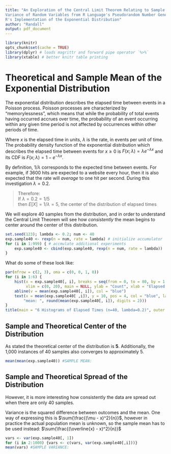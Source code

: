 ```yaml
---
title: "An Exploration of the Central Limit Theorem Relating to Sample Mean and Sample 
Variance of Random Variables from R Language's Pseudorandom Number Generator and base
R's Implementation of the Exponential Distribution"
author: "Randall"
output: pdf_document
---
```


```r
library(knitr)
opts_chunk$set(cache = TRUE)
library(dplyr) # loads magrittr and forward pipe operator `%>%` 
library(xtable) # better knitr table printing
```

# Theoretical and Sample Mean of the Exponential Distribution

The exponential distribution describes the elapsed time between events 
in a Poisson process. Poisson processes are characterized by "memorylessness", 
which means that while the probability of total events having occurred accrues
over time, the probability of an event occurring within any given time period 
is not affected by occurrences within other periods of time.

Where $x$ is the elapsed time in units, $\lambda$ is the rate, in events per unit of
time. The probability density function of the exponential distribution which describes
the elapsed time between events for $x \ge 0$ is $F(x;\lambda) = \lambda e^{-\lambda x}$
and its CDF is $F(x;\lambda) = 1-e^{-\lambda x}$.

By definition, $1/\lambda$ corresponds to the expected time between events. For example, 
if 3600 hits are expected to a website every hour, then it is also expected that the 
rate will *average* to one hit per second. During this investigation $\lambda = 0.2$.

>Therefore:  
>If $\lambda = 0.2 = 1/5$  
>then $E[X] = 1/\lambda = 5$, the center of the distribution of elapsed times

We will explore 40 samples from the distribution, and in order to understand the 
Central Limit Theorem will see how *consistently* the mean begins to center around the 
center of this distribution.

```r
set.seed(123); lambda <- 0.2; num <- 40
exp.sample40 <- rexp(n = num, rate = lambda) # initialize accumulator
for (i in 1:999) { # accmulate additional experiments
    exp.sample40 <- cbind(exp.sample40, rexp(n = num, rate = lambda))
}
```

What do some of these look like:

```r
par(mfrow = c(2, 3), oma = c(0, 0, 1, 0))
for (i in 1:6) {
    hist(x = exp.sample40[, i], breaks = seq(from = 0, to = 80, by = 1.5), ylim = c(0, 20), 
         xlim = c(0, 20), main = NULL, ylab = "Count", xlab = "Elapsed Time (units)")
    abline(v = mean(exp.sample40[, i]), col = "blue")
    text(x = mean(exp.sample40[ ,i]), y = 10, pos = 4, col = "blue", labels = paste(
        "mean: ", round(mean(exp.sample40[, i]), digits = 2)))
}
title(main = "6 Histograms of Elapsed Times (n=40, lambda=0.2)", outer = TRUE)
```

## Sample and Theoretical Center of the Distribution

As stated the theoretical center of the distribution is **5**. Additionally, the 1,000
instances of 40 samples also converges to approximately 5.

```r
mean(mean(exp.sample40)) #SAMPLE MEAN:
```

## Sample and Theoretical Spread of the Distribution

However, it is more interesting how consistently the data are spread out when there 
are only 40 samples.

Variance is the squared difference between outcomes and the mean. One way of expressing 
this is $\sum{\frac{(\mu - x)^2}{n}}$, however in practice the actual population mean 
is unknown, so the sample mean has to be used instead: 
$\sum{\frac{(\overline{x} - x)^2}{n}}$

```r
vars <- var(exp.sample40[, 1])
for (i in 2:1000) {vars <- c(vars, var(exp.sample40[,i]))}
mean(vars) #SAMPLE VARIANCE:
```

